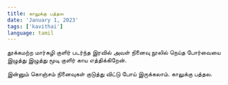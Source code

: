 ```yaml
---
title: காலுக்கு பத்தல
date: 'January 1, 2023'
tags: ['kavithai']
language: tamil
---
```


தூக்கமற்ற மார்கழி குளிர் படர்ந்த இரவில்
அவள் நினைவு நூலில் நெய்த போர்வையை
இழுத்து இழுத்து மூடி குளிர் காய எத்திக்கிறேன்.
 
இன்னும் கொஞ்சம் நினைவுகள் 
குடுத்து விட்டு போய் இருக்கலாம். 
காலுக்கு பத்தல. 